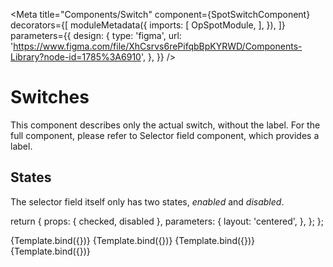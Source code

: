 

<Meta 
  title="Components/Switch"
  component={SpotSwitchComponent}
  decorators={[
    moduleMetadata({
      imports: [
        OpSpotModule,
      ],
    }),
  ]}
  parameters={{
    design: {
      type: 'figma',
      url: 'https://www.figma.com/file/XhCsrvs6rePifqbBpKYRWD/Components-Library?node-id=1785%3A6910',
    },
  }}
/>

# Switches

This component describes only the actual switch, without the label. For the full component, please refer to Selector field component, which provides a label.

## States

The selector field itself only has two states, *enabled* and *disabled*.

  return {
    props: { checked, disabled },
    parameters: {
      layout: 'centered',
    },
  };
};

<Canvas>
  <Story
    name="Checked"
    args={{
      checked: true,
      disabled: false,
    }}
  >
    {Template.bind({})}
  </Story>
</Canvas>

<ArgsTable of={SpotSwitchComponent} />

<Canvas>
  <Story
    name="Unchecked"
    args={{
      checked: false,
      disabled: false,
    }}
  >
    {Template.bind({})}
  </Story>
</Canvas>

<Canvas>
  <Story
    name="Disabled"
    args={{
      checked: false,
      disabled: true,
    }}
  >
    {Template.bind({})}
  </Story>
</Canvas>

<Canvas>
  <Story
    name="Disabled checked"
    args={{
      checked: true,
      disabled: true,
    }}
  >
    {Template.bind({})}
  </Story>
</Canvas>
